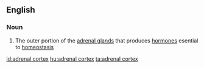 ==English==

===Noun===
{{wikipedia}}
{{en-noun|sg=[[adrenal]] [[cortex]]|es}}

#{{anatomy}} The outer portion of the [[adrenal gland]]s that produces [[hormone]]s esential to [[homeostasis]]

[[id:adrenal cortex]]
[[hu:adrenal cortex]]
[[ta:adrenal cortex]]